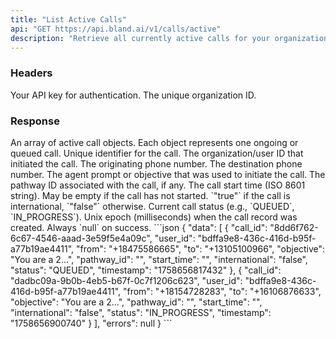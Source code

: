 ```yaml
---
title: "List Active Calls"
api: "GET https://api.bland.ai/v1/calls/active"
description: "Retrieve all currently active calls for your organization. Active calls include both queued and in-progress calls that have not yet completed."
---
```


### Headers

<ParamField header="authorization" type="string" required>
  Your API key for authentication.
</ParamField>

<ParamField header="x-bland-org-id" type="string" required>
  The unique organization ID.
</ParamField>

### Response

<ResponseField name="data" type="array">
  An array of active call objects. Each object represents one ongoing or queued call.
</ResponseField>

<ResponseField name="data[].call_id" type="string">
  Unique identifier for the call.
</ResponseField>

<ResponseField name="data[].user_id" type="string">
  The organization/user ID that initiated the call.
</ResponseField>

<ResponseField name="data[].from" type="string">
  The originating phone number.
</ResponseField>

<ResponseField name="data[].to" type="string">
  The destination phone number.
</ResponseField>

<ResponseField name="data[].objective" type="string">
  The agent prompt or objective that was used to initiate the call.
</ResponseField>

<ResponseField name="data[].pathway_id" type="string">
  The pathway ID associated with the call, if any.
</ResponseField>

<ResponseField name="data[].start_time" type="string">
  The call start time (ISO 8601 string). May be empty if the call has not started.
</ResponseField>

<ResponseField name="data[].international" type="string">
  `"true"` if the call is international, `"false"` otherwise.
</ResponseField>

<ResponseField name="data[].status" type="string">
  Current call status (e.g., `QUEUED`, `IN_PROGRESS`).
</ResponseField>

<ResponseField name="data[].timestamp" type="string">
  Unix epoch (milliseconds) when the call record was created.
</ResponseField>

<ResponseField name="errors" type="null">
  Always `null` on success.
</ResponseField>

<ResponseExample>
```json 
{
  "data": [
    {
      "call_id": "8dd6f762-6c67-4546-aaad-3e59f5e4a09c",
      "user_id": "bdffa9e8-436c-416d-b95f-a77b19ae4411",
      "from": "+18475586665",
      "to": "+13105100966",
      "objective": "You are a 2...",
      "pathway_id": "",
      "start_time": "",
      "international": "false",
      "status": "QUEUED",
      "timestamp": "1758656817432"
    },
    {
      "call_id": "dadbc09a-9b0b-4eb5-b67f-0c7f1206c623",
      "user_id": "bdffa9e8-436c-416d-b95f-a77b19ae4411",
      "from": "+18154728283",
      "to": "+16106876633",
      "objective": "You are a 2...",
      "pathway_id": "",
      "start_time": "",
      "international": "false",
      "status": "IN_PROGRESS",
      "timestamp": "1758656900740"
    }
  ],
  "errors": null
}
```
</ResponseExample>

